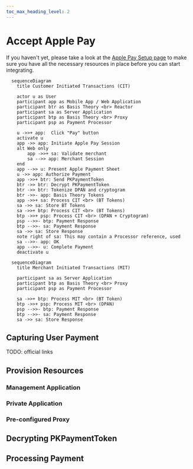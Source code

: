 ```yaml
---
toc_max_heading_level: 2
---
```


# Accept Apple Pay

If you haven't yet, please take a look at the [Apple Pay Setup page](/docs/guides/apple-pay/setup) to make sure you have all the necessary resources in place before you can start integrating.



```mermaid
  sequenceDiagram
    title Customer Initiated Transactions (CIT)

    actor u as User
    participant app as Mobile App / Web Application
    participant btr as Basis Theory <br> Reactor
    participant sa as Server Application
    participant btp as Basis Theory <br> Proxy
    participant psp as Payment Processor

    u ->>+ app:  Click "Pay" button
    activate u
    app ->> app: Initiate Apple Pay Session
    alt Web only
        app ->>+ sa: Validate merchant
        sa -->> app: Merchant Session
    end
    app -->> u: Present Apple Payment Sheet
    u ->> app: Authorize Payment
    app ->>+ btr: Send PKPaymentToken
    btr ->> btr: Decrypt PKPaymentToken
    btr ->> btr: Tokenize DPAN and cryptogram
    btr ->>- app: Basis Theory Tokens
    app ->>+ sa: Process CIT <br> (BT Tokens)
    sa ->> sa: Store BT Tokens
    sa ->>+ btp: Process CIT <br> (BT Tokens)
    btp ->>+ psp: Process CIT <br> (DPAN + Cryptogram)
    psp -->>- btp: Payment Response
    btp -->>- sa: Payment Response
    sa ->> sa: Store Response
    note right of sa: This may contain a Processor reference, used
    sa -->>- app: OK
    app -->>- u: Complete Payment
    deactivate u
```


```mermaid
  sequenceDiagram
    title Merchant Initiated Transactions (MIT)

    participant sa as Server Application
    participant btp as Basis Theory <br> Proxy
    participant psp as Payment Processor

    sa ->>+ btp: Process MIT <br> (BT Token)
    btp ->>+ psp: Process MIT <br> (DPAN)
    psp -->>- btp: Payment Response
    btp -->>- sa: Payment Response
    sa ->> sa: Store Response
```

## Capturing User Payment

TODO: official links

## Provision Resources

### Management Application

### Private Application

### Pre-configured Proxy

## Decrypting PKPaymentToken

## Processing Payment

